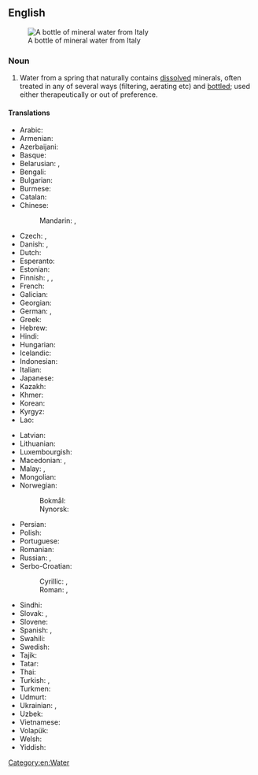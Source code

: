 ==English==
{{wikipedia}}
[[File:Acqua Panna mineral water in a glass bottle - 20140408.jpg|thumb|upright|A bottle of mineral water from Italy]]

===Noun===
{{en-noun|-|s}}

# Water from a spring that naturally contains [[dissolved]] minerals, often treated in any of several ways (filtering, aerating etc) and [[bottle]]d; used either therapeutically or out of preference.

====Translations====
{{trans-top|water containing dissolved minerals}}
* Arabic: {{t|ar|مَاء مَعْدِنِيّ|m}}
* Armenian: {{t+|hy|հանքային ջուր|sc=Armn}}
* Azerbaijani: {{t|az|mineral su}}
* Basque: {{t|eu|ur mineral}}
* Belarusian: {{t|be|мінера́льная вада́|f|sc=Cyrl}}, {{t|be|мінера́лка|f|sc=Cyrl}}
* Bengali: {{t-needed|bn}}
* Bulgarian: {{t|bg|минера́лна вода́|f|sc=Cyrl}}
* Burmese: {{t-needed|my}}
* Catalan: {{t|ca|aigua mineral|f}}
* Chinese:
*: Mandarin: {{t+|cmn|礦泉水|sc=Hani}}, {{t+|cmn|矿泉水|tr=kuàngquánshuǐ|sc=Hani}}
* Czech: {{t+|cs|minerálka|f}}, {{t+|cs|minerální voda|f}}
* Danish: {{t|da|danskvand|n|c}}, {{t|da|mineralvand|n|c}}
* Dutch: {{t+|nl|mineraalwater|n}}
* Esperanto: {{t|eo|mineralakvo}}
* Estonian: {{t|et|mineraalvesi}}
* Finnish: {{t+|fi|kivennäisvesivesi}}, {{l|fi|mineraalivesi}}, {{t|fi|lähdevesi}}
* French: {{t+|fr|eau minérale|f}}
* Galician: {{t+|gl|auga mineral|f}}
* Georgian: {{t|ka|მინერალური წყალი|sc=Geor}}
* German: {{t+|de|Mineralwasser|n}}, {{t+|de|Wasser|n}}
* Greek: {{t|el|μεταλλικό νερό|n|sc=Grek}}
* Hebrew: {{t|he|מים מינרלים|m-p|tr=máyim minerálim}}
* Hindi: {{t|hi|मिनरल वाटर|m}}
* Hungarian: {{t+|hu|ásványvíz}}
* Icelandic: {{t|is|ölkelduvatn|n}}
* Indonesian: {{t+|id|air mineral}}
* Italian: {{t|it|acqua minerale|f}}
* Japanese: {{t+|ja|ミネラルウォーター|tr=mineraru wōtā}}
* Kazakh: {{t|kk|минерал су|sc=Cyrl}}
* Khmer: {{t|km|ទឹកខនិជ|tr=tɨk kʰa’nɨc|sc=Khmr}}
* Korean: {{t+|ko|광천수}}
* Kyrgyz: {{t|ky|минерал суу|sc=Cyrl}}
* Lao: {{t|lo|ນ້ຳແຣ່}}
{{trans-mid}}
* Latvian: {{t|lv|mineralūdens|m}}
* Lithuanian: {{t|lt|mineralinis vanduo|m}}
* Luxembourgish: {{t|lb|Mineralwaasser}}
* Macedonian: {{t|mk|ки́села во́да|f|sc=Cyrl}}, {{t|mk|минера́лна во́да|f|sc=Cyrl}}
* Malay: {{t|ms|air mineral}}, {{t|ms|air semulajadi}}
* Mongolian: {{t|mn|рашаан ус|sc=Cyrl}}
* Norwegian:
*: Bokmål: {{t|nb|mineralvann|n}}
*: Nynorsk: {{t|nn|mineralvatn|n}}
* Persian: {{t+|fa|آب معدنی|tr=âb-e ma'dani|sc=fa-Arab}}
* Polish: {{t+|pl|woda mineralna|f}}
* Portuguese: {{t+|pt|água mineral|f}}
* Romanian: {{t+|ro|apă minerală|f}}
* Russian: {{t+|ru|минера́льная вода́|f}}, {{t+|ru|минера́лка|f}} {{qualifier|colloquial}}
* Serbo-Croatian:
*: Cyrillic: {{t|sh|кисела вода|f}}, {{t|sh|минерална вода|f}}
*: Roman: {{t|sh|kisela voda|f}}, {{t|sh|mineralna voda|f}}
* Sindhi: {{t+|sd|ُمعدنياب|m|tr=maediniyaab}}
* Slovak: {{t|sk|minerálna voda|f}}, {{t|sk|minerálka|f}}
* Slovene: {{t+|sl|mineralna voda|f}}
* Spanish: {{t+|es|agua mineral|f}}, {{t|es|agua mineralizada|f}}
* Swahili: {{t+|sw|madini}}
* Swedish: {{t+|sv|mineralvatten|n}}
* Tajik: {{t|tg|оби маъданӣ|sc=Cyrl}}
* Tatar: {{t|tt|минераль су|sc=Cyrl}}
* Thai: {{t+|th|น้ำแร่|tr=nám râe}}
* Turkish: {{t+|tr|maden suyu}}, {{t+|tr|soda}}
* Turkmen: {{t|tk|mineral suw}}
* Udmurt: {{t|udm|муиз ву}}
* Ukrainian: {{t|uk|мінера́льна вода́|f|sc=Cyrl}}, {{t|uk|мінера́лка|f|sc=Cyrl}}
* Uzbek: {{t|uz|mineral suv}}
* Vietnamese: {{t|vi|nước khoáng}}
* Volapük: {{t|vo|minavat}}
* Welsh: {{t+|cy|dŵr mineral|m}}
* Yiddish: {{t|yi|מינעראַל־וואַסער|n}}
{{trans-bottom}}

[[Category:en:Water]]